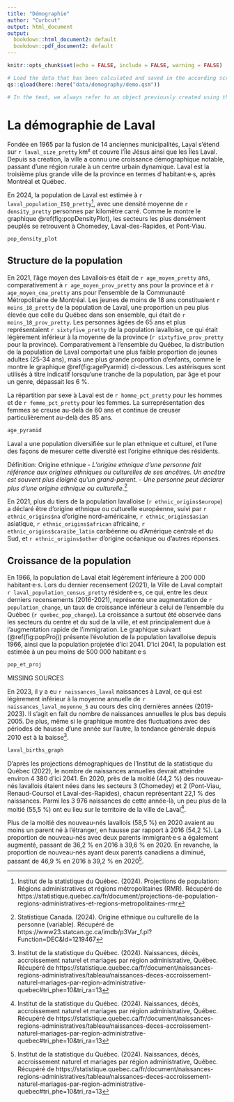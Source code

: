 ```yaml
---
title: "Démographie"
author: "Curbcut"
output: html_document
output:
  bookdown::html_document2: default
  bookdown::pdf_document2: default
---
```


```r
knitr::opts_chunk$set(echo = FALSE, include = FALSE, warning = FALSE)
```

```r

# Load the data that has been calculated and saved in the according script:
qs::qload(here::here("data/demography/demo.qsm"))

# In the text, we always refer to an object previously created using this: `r object_name`
```

# La démographie de Laval

Fondée en 1965 par la fusion de 14 anciennes municipalités, Laval s'étend sur `r laval_size_pretty` km² et couvre l'Île Jésus ainsi que les Îles Laval. Depuis sa création, la ville a connu une croissance démographique notable, passant d'une région rurale à un centre urbain dynamique. Laval est la troisième plus grande ville de la province en termes d’habitant·e·s, après Montréal et Québec.

En 2024, la population de Laval est estimée à `r laval_population_ISQ_pretty`^[Institut de la statistique du Québec. (2024). Projections de population: Régions administratives et régions métropolitaines (RMR). Récupéré de https://statistique.quebec.ca/fr/document/projections-de-population-regions-administratives-et-regions-metropolitaines-rmr], avec une densité moyenne de `r density_pretty` personnes par kilomètre carré. Comme le montre le graphique \@ref(fig:popDensityPlot), les secteurs les plus densément peuplés se retrouvent à  Chomedey, Laval-des-Rapides, et Pont-Viau.

```r
pop_density_plot
```

## Structure de la population

En 2021, l'âge moyen des Lavallois·es était de `r age_moyen_pretty` ans, comparativement à `r age_moyen_prov_pretty` ans pour la province et à `r age_moyen_cma_pretty` ans pour l'ensemble de la Communauté Métropolitaine de Montréal. Les jeunes de moins de 18 ans constituaient `r moins_18_pretty` de la population de Laval, une proportion un peu plus élevée que celle du Québec dans son ensemble, qui était de `r moins_18_prov_pretty`. Les personnes âgées de 65 ans et plus représentaient `r sixtyfive_pretty` de la population lavalloise, ce qui était légèrement inférieur à la moyenne de la province (`r sixtyfive_prov_pretty` pour la province). Comparativement à l’ensemble du Québec, la distribution de la population de Laval comportait une plus faible proportion de jeunes adultes (25-34 ans), mais une plus grande proportion d'enfants, comme le montre le graphique \@ref(fig:agePyarmid) ci-dessous. Les astérisques sont utilisés à titre indicatif lorsqu'une tranche de la population, par âge et pour un genre, dépassait les 6 %.

La répartition par sexe à Laval est de `r homme_pct_pretty` pour les hommes et de `r femme_pct_pretty` pour les femmes. La surreprésentation des femmes se creuse au-delà de 60 ans et continue de creuser particulièrement au-delà des 85 ans.

```r
age_pyramid
```

Laval a une population diversifiée sur le plan ethnique et culturel, et l'une des façons de mesurer cette diversité est l'origine ethnique des résidents. 

Définition: Origine ethnique
- *L'origine ethnique d'une personne fait référence aux origines ethniques ou culturelles de ses ancêtres. Un ancêtre est souvent plus éloigné qu'un grand-parent.*
  - *Une personne peut déclarer plus d'une origine ethnique ou culturelle.*^[Statistique Canada. (2024). Origine ethnique ou culturelle de la personne (variable). Récupéré de https://www23.statcan.gc.ca/imdb/p3Var_f.pl?Function=DEC&Id=1219467]

En 2021, plus du tiers de la population lavalloise (`r ethnic_origins$europe`) a déclaré être d'origine ethnique ou culturelle européenne, suivi par `r ethnic_origins$na` d'origine nord-américaine, `r ethnic_origins$asian` asiatique, `r ethnic_origins$african` africaine, `r ethnic_origins$caraibe_latin` caribéenne ou d'Amérique centrale et du Sud, et `r ethnic_origins$other` d'origine océanique ou d'autres réponses. 

## Croissance de la population

En 1966, la population de Laval était légèrement inférieure à 200 000 habitant·e·s. Lors du dernier recensement (2021), la Ville de Laval comptait `r laval_population_census_pretty` résident·e·s, ce qui, entre les deux derniers recensements (2016-2021), représente une augmentation de `r population_change`, un taux de croissance inférieur à celui de l’ensemble du Québec (`r quebec_pop_change`).  La croissance a surtout été observée dans les secteurs du centre et du sud de la ville, et est principalement due à l’augmentation rapide de l’immigration. Le graphique suivant (\@ref(fig:popProj)) présente l'évolution de la population lavalloise depuis 1966, ainsi que la population projetée d'ici 2041. D'ici 2041, la population est estimée à un peu moins de 500 000 habitant·e·s

```r
pop_et_proj
```
MISSING SOURCES

En 2023, il y a eu `r naissances_laval` naissances à Laval, ce qui est légèrement inférieur à la moyenne annuelle de `r naissances_laval_moyenne_5` au cours des cinq dernières années (2019-2023). Il s'agit en fait du nombre de naissances annuelles le plus bas depuis 2005. De plus, même si le graphique montre des fluctuations avec des périodes de hausse d'une année sur l'autre, la tendance générale depuis 2010 est à la baisse^[Institut de la statistique du Québec. (2024). Naissances, décès, accroissement naturel et mariages par région administrative, Québec. Récupéré de https://statistique.quebec.ca/fr/document/naissances-regions-administratives/tableau/naissances-deces-accroissement-naturel-mariages-par-region-administrative-quebec#tri_phe=10&tri_ra=13].

```r
laval_births_graph
```

D'après les projections démographiques de l'Institut de la statistique du Québec (2022), le nombre de naissances annuelles devrait atteindre environ 4 380 d'ici 2041. En 2020, près de la moitié (44,2 %) des nouveau-nés lavallois étaient nées dans les secteurs 3 (Chomedey) et 2 (Pont-Viau, Renaud-Coursol et Laval-des-Rapides), chacun représentant 22,1 % des naissances. Parmi les 3 976 naissances de cette année-là, un peu plus de la moitié (55,5 %) ont eu lieu sur le territoire de la ville de Laval^[Institut de la statistique du Québec. (2024). Naissances, décès, accroissement naturel et mariages par région administrative, Québec. Récupéré de https://statistique.quebec.ca/fr/document/naissances-regions-administratives/tableau/naissances-deces-accroissement-naturel-mariages-par-region-administrative-quebec#tri_phe=10&tri_ra=13].

Plus de la moitié des nouveau-nés lavallois (58,5 %) en 2020 avaient au moins un parent né à l’étranger, en hausse par rapport à 2016 (54,2 %). La proportion de nouveau-nés avec deux parents immigrant·e·s a également augmenté, passant de 36,2 % en 2016 à 39,6 % en 2020. En revanche, la proportion de nouveau-nés ayant deux parents canadiens a diminué, passant de 46,9 % en 2016 à 39,2 % en 2020^[Institut de la statistique du Québec. (2024). Naissances, décès, accroissement naturel et mariages par région administrative, Québec. Récupéré de https://statistique.quebec.ca/fr/document/naissances-regions-administratives/tableau/naissances-deces-accroissement-naturel-mariages-par-region-administrative-quebec#tri_phe=10&tri_ra=13].












